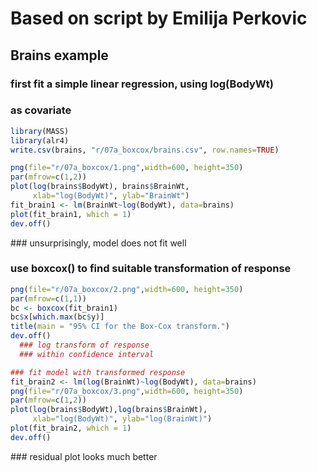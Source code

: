 # Based on script by Emilija Perkovic



## Brains example
### first fit a simple linear regression, using log(BodyWt)
### as covariate
```r
library(MASS)
library(alr4)
write.csv(brains, "r/07a_boxcox/brains.csv", row.names=TRUE)

png(file="r/07a_boxcox/1.png",width=600, height=350)
par(mfrow=c(1,2))
plot(log(brains$BodyWt), brains$BrainWt,
     xlab="log(BodyWt)", ylab="BrainWt")
fit_brain1 <- lm(BrainWt~log(BodyWt), data=brains)
plot(fit_brain1, which = 1)
dev.off()
```
  ### unsurprisingly, model does not fit well

### use boxcox() to find suitable transformation of response
```r
png(file="r/07a_boxcox/2.png",width=600, height=350)
par(mfrow=c(1,1))
bc <- boxcox(fit_brain1)
bc$x[which.max(bc$y)]
title(main = "95% CI for the Box-Cox transform.")
dev.off()
  ### log transform of response
  ### within confidence interval

### fit model with transformed response
fit_brain2 <- lm(log(BrainWt)~log(BodyWt), data=brains)
png(file="r/07a_boxcox/3.png",width=600, height=350)
par(mfrow=c(1,2))
plot(log(brains$BodyWt),log(brains$BrainWt),
     xlab="log(BodyWt)", ylab="log(BrainWt)")
plot(fit_brain2, which = 1)
dev.off()
```
  ### residual plot looks much better
